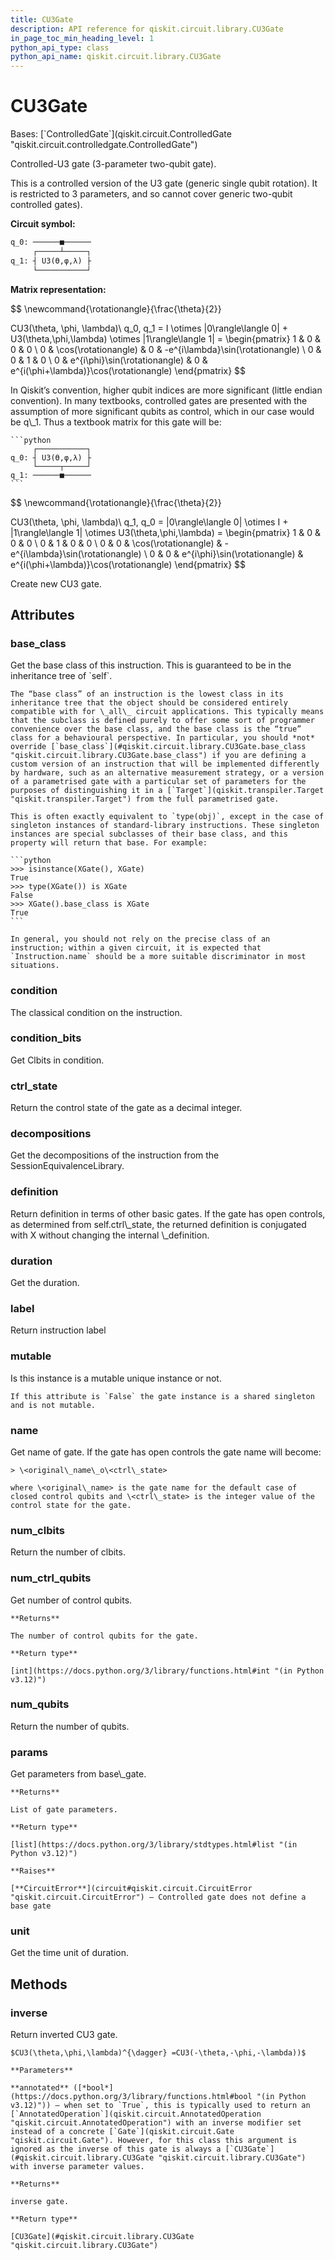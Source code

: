 ```yaml
---
title: CU3Gate
description: API reference for qiskit.circuit.library.CU3Gate
in_page_toc_min_heading_level: 1
python_api_type: class
python_api_name: qiskit.circuit.library.CU3Gate
---
```


# CU3Gate

<Class id="qiskit.circuit.library.CU3Gate" isDedicatedPage={true} github="https://github.com/Qiskit/qiskit/tree/stable/1.0/qiskit/circuit/library/standard_gates/u3.py#L167-L333" signature="qiskit.circuit.library.CU3Gate(theta, phi, lam, label=None, ctrl_state=None, *, duration=None, unit='dt', _base_label=None)">
  Bases: [`ControlledGate`](qiskit.circuit.ControlledGate "qiskit.circuit.controlledgate.ControlledGate")

  Controlled-U3 gate (3-parameter two-qubit gate).

  This is a controlled version of the U3 gate (generic single qubit rotation). It is restricted to 3 parameters, and so cannot cover generic two-qubit controlled gates).

  **Circuit symbol:**

  ```python
  q_0: ──────■──────
       ┌─────┴─────┐
  q_1: ┤ U3(ϴ,φ,λ) ├
       └───────────┘
  ```

  **Matrix representation:**

$$
\newcommand{\rotationangle}{\frac{\theta}{2}}

CU3(\theta, \phi, \lambda)\ q_0, q_1 =
I \otimes |0\rangle\langle 0| +
U3(\theta,\phi,\lambda) \otimes |1\rangle\langle 1| =
\begin{pmatrix}
1 & 0                   & 0 & 0 \\
0 & \cos(\rotationangle)           & 0 & -e^{i\lambda}\sin(\rotationangle) \\
0 & 0                   & 1 & 0 \\
0 & e^{i\phi}\sin(\rotationangle)  & 0 & e^{i(\phi+\lambda)}\cos(\rotationangle)
\end{pmatrix}
$$

  <Admonition title="Note" type="note">
    In Qiskit’s convention, higher qubit indices are more significant (little endian convention). In many textbooks, controlled gates are presented with the assumption of more significant qubits as control, which in our case would be q\_1. Thus a textbook matrix for this gate will be:

    ```python
         ┌───────────┐
    q_0: ┤ U3(ϴ,φ,λ) ├
         └─────┬─────┘
    q_1: ──────■──────
    ```

$$
\newcommand{\rotationangle}{\frac{\theta}{2}}

CU3(\theta, \phi, \lambda)\ q_1, q_0 =
|0\rangle\langle 0| \otimes I +
|1\rangle\langle 1| \otimes U3(\theta,\phi,\lambda) =
\begin{pmatrix}
1 & 0   & 0                  & 0 \\
0 & 1   & 0                  & 0 \\
0 & 0   & \cos(\rotationangle)          & -e^{i\lambda}\sin(\rotationangle) \\
0 & 0   & e^{i\phi}\sin(\rotationangle) & e^{i(\phi+\lambda)}\cos(\rotationangle)
\end{pmatrix}
$$
  </Admonition>

  Create new CU3 gate.

  ## Attributes

  ### base\_class

  <Attribute id="qiskit.circuit.library.CU3Gate.base_class">
    Get the base class of this instruction. This is guaranteed to be in the inheritance tree of `self`.

    The “base class” of an instruction is the lowest class in its inheritance tree that the object should be considered entirely compatible with for \_all\_ circuit applications. This typically means that the subclass is defined purely to offer some sort of programmer convenience over the base class, and the base class is the “true” class for a behavioural perspective. In particular, you should *not* override [`base_class`](#qiskit.circuit.library.CU3Gate.base_class "qiskit.circuit.library.CU3Gate.base_class") if you are defining a custom version of an instruction that will be implemented differently by hardware, such as an alternative measurement strategy, or a version of a parametrised gate with a particular set of parameters for the purposes of distinguishing it in a [`Target`](qiskit.transpiler.Target "qiskit.transpiler.Target") from the full parametrised gate.

    This is often exactly equivalent to `type(obj)`, except in the case of singleton instances of standard-library instructions. These singleton instances are special subclasses of their base class, and this property will return that base. For example:

    ```python
    >>> isinstance(XGate(), XGate)
    True
    >>> type(XGate()) is XGate
    False
    >>> XGate().base_class is XGate
    True
    ```

    In general, you should not rely on the precise class of an instruction; within a given circuit, it is expected that `Instruction.name` should be a more suitable discriminator in most situations.
  </Attribute>

  ### condition

  <Attribute id="qiskit.circuit.library.CU3Gate.condition">
    The classical condition on the instruction.
  </Attribute>

  ### condition\_bits

  <Attribute id="qiskit.circuit.library.CU3Gate.condition_bits">
    Get Clbits in condition.
  </Attribute>

  ### ctrl\_state

  <Attribute id="qiskit.circuit.library.CU3Gate.ctrl_state">
    Return the control state of the gate as a decimal integer.
  </Attribute>

  ### decompositions

  <Attribute id="qiskit.circuit.library.CU3Gate.decompositions">
    Get the decompositions of the instruction from the SessionEquivalenceLibrary.
  </Attribute>

  ### definition

  <Attribute id="qiskit.circuit.library.CU3Gate.definition">
    Return definition in terms of other basic gates. If the gate has open controls, as determined from self.ctrl\_state, the returned definition is conjugated with X without changing the internal \_definition.
  </Attribute>

  ### duration

  <Attribute id="qiskit.circuit.library.CU3Gate.duration">
    Get the duration.
  </Attribute>

  ### label

  <Attribute id="qiskit.circuit.library.CU3Gate.label">
    Return instruction label
  </Attribute>

  ### mutable

  <Attribute id="qiskit.circuit.library.CU3Gate.mutable">
    Is this instance is a mutable unique instance or not.

    If this attribute is `False` the gate instance is a shared singleton and is not mutable.
  </Attribute>

  ### name

  <Attribute id="qiskit.circuit.library.CU3Gate.name">
    Get name of gate. If the gate has open controls the gate name will become:

    > \<original\_name\_o\<ctrl\_state>

    where \<original\_name> is the gate name for the default case of closed control qubits and \<ctrl\_state> is the integer value of the control state for the gate.
  </Attribute>

  ### num\_clbits

  <Attribute id="qiskit.circuit.library.CU3Gate.num_clbits">
    Return the number of clbits.
  </Attribute>

  ### num\_ctrl\_qubits

  <Attribute id="qiskit.circuit.library.CU3Gate.num_ctrl_qubits">
    Get number of control qubits.

    **Returns**

    The number of control qubits for the gate.

    **Return type**

    [int](https://docs.python.org/3/library/functions.html#int "(in Python v3.12)")
  </Attribute>

  ### num\_qubits

  <Attribute id="qiskit.circuit.library.CU3Gate.num_qubits">
    Return the number of qubits.
  </Attribute>

  ### params

  <Attribute id="qiskit.circuit.library.CU3Gate.params">
    Get parameters from base\_gate.

    **Returns**

    List of gate parameters.

    **Return type**

    [list](https://docs.python.org/3/library/stdtypes.html#list "(in Python v3.12)")

    **Raises**

    [**CircuitError**](circuit#qiskit.circuit.CircuitError "qiskit.circuit.CircuitError") – Controlled gate does not define a base gate
  </Attribute>

  ### unit

  <Attribute id="qiskit.circuit.library.CU3Gate.unit">
    Get the time unit of duration.
  </Attribute>

  ## Methods

  ### inverse

  <Function id="qiskit.circuit.library.CU3Gate.inverse" github="https://github.com/Qiskit/qiskit/tree/stable/1.0/qiskit/circuit/library/standard_gates/u3.py#L289-L306" signature="inverse(annotated=False)">
    Return inverted CU3 gate.

    $CU3(\theta,\phi,\lambda)^{\dagger} =CU3(-\theta,-\phi,-\lambda))$

    **Parameters**

    **annotated** ([*bool*](https://docs.python.org/3/library/functions.html#bool "(in Python v3.12)")) – when set to `True`, this is typically used to return an [`AnnotatedOperation`](qiskit.circuit.AnnotatedOperation "qiskit.circuit.AnnotatedOperation") with an inverse modifier set instead of a concrete [`Gate`](qiskit.circuit.Gate "qiskit.circuit.Gate"). However, for this class this argument is ignored as the inverse of this gate is always a [`CU3Gate`](#qiskit.circuit.library.CU3Gate "qiskit.circuit.library.CU3Gate") with inverse parameter values.

    **Returns**

    inverse gate.

    **Return type**

    [CU3Gate](#qiskit.circuit.library.CU3Gate "qiskit.circuit.library.CU3Gate")
  </Function>
</Class>

